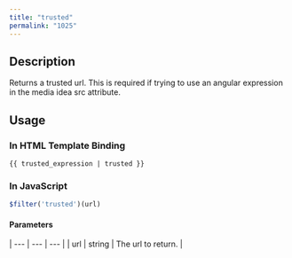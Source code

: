 ```yaml
---
title: "trusted"
permalink: "1025"
---
```


## Description

Returns a trusted url. This is required if trying to use an angular expression in the media idea src attribute.

## Usage

### In HTML Template Binding

```
{{ trusted_expression | trusted }}
```

### In JavaScript

```js
$filter('trusted')(url)
```

#### Parameters

| --- | --- | --- |
| url | string | The url to return. |
